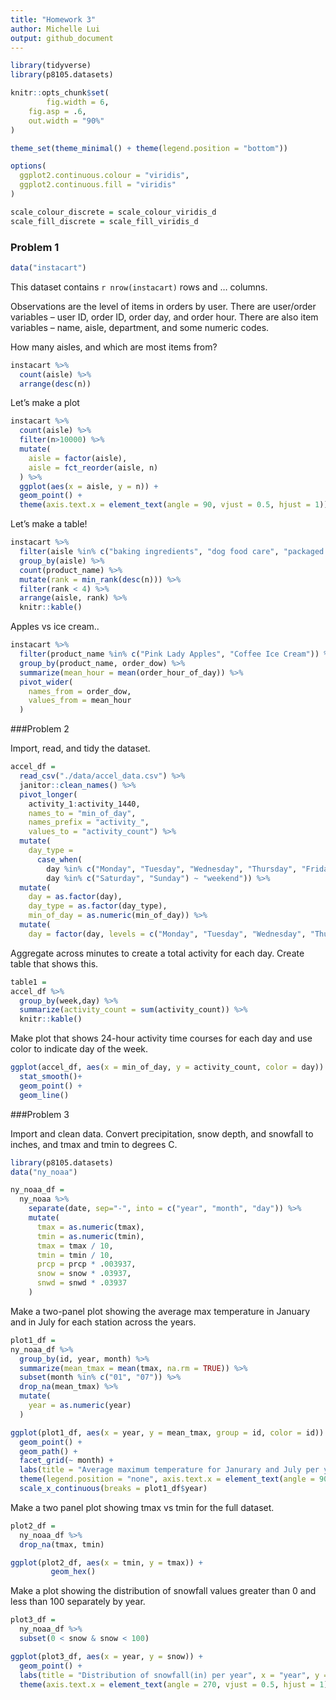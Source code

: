 ```yaml
---
title: "Homework 3"
author: Michelle Lui
output: github_document
---
```


```r
library(tidyverse)
library(p8105.datasets)

knitr::opts_chunk$set(
        fig.width = 6,
    fig.asp = .6,
    out.width = "90%"
)

theme_set(theme_minimal() + theme(legend.position = "bottom"))

options(
  ggplot2.continuous.colour = "viridis",
  ggplot2.continuous.fill = "viridis"
)

scale_colour_discrete = scale_colour_viridis_d
scale_fill_discrete = scale_fill_viridis_d
```

### Problem 1

```r
data("instacart")
```

This dataset contains `r nrow(instacart)` rows and ... columns. 

Observations are the level of items in orders by user. There are user/order variables -- user ID, order ID, order day, and order hour. There are also item variables -- name, aisle, department, and some numeric codes. 

How many aisles, and which are most items from?

```r
instacart %>%
  count(aisle) %>%
  arrange(desc(n))
```

Let's make a plot

```r
instacart %>%
  count(aisle) %>%
  filter(n>10000) %>%
  mutate(
    aisle = factor(aisle),
    aisle = fct_reorder(aisle, n)
  ) %>%
  ggplot(aes(x = aisle, y = n)) +
  geom_point() +
  theme(axis.text.x = element_text(angle = 90, vjust = 0.5, hjust = 1))
```

Let's make a table!

```r
instacart %>%
  filter(aisle %in% c("baking ingredients", "dog food care", "packaged vegetables fruits")) %>%
  group_by(aisle) %>%
  count(product_name) %>%
  mutate(rank = min_rank(desc(n))) %>%
  filter(rank < 4) %>%
  arrange(aisle, rank) %>%
  knitr::kable()
```

Apples vs ice cream..

```r
instacart %>%
  filter(product_name %in% c("Pink Lady Apples", "Coffee Ice Cream")) %>%
  group_by(product_name, order_dow) %>%
  summarize(mean_hour = mean(order_hour_of_day)) %>%
  pivot_wider(
    names_from = order_dow,
    values_from = mean_hour
  )
```

###Problem 2

Import, read, and tidy the dataset.

```r
accel_df = 
  read_csv("./data/accel_data.csv") %>%
  janitor::clean_names() %>%
  pivot_longer(
    activity_1:activity_1440,
    names_to = "min_of_day",
    names_prefix = "activity_",
    values_to = "activity_count") %>%
  mutate(
    day_type = 
      case_when(
        day %in% c("Monday", "Tuesday", "Wednesday", "Thursday", "Friday") ~ "weekday",
        day %in% c("Saturday", "Sunday") ~ "weekend")) %>%
  mutate(
    day = as.factor(day),
    day_type = as.factor(day_type),
    min_of_day = as.numeric(min_of_day)) %>%
  mutate(
    day = factor(day, levels = c("Monday", "Tuesday", "Wednesday", "Thursday", "Friday", "Saturday", "Sunday")))

```


Aggregate across minutes to create a total activity for each day. Create table that shows this. 

```r
table1 = 
accel_df %>%
  group_by(week,day) %>%
  summarize(activity_count = sum(activity_count)) %>%
  knitr::kable()
```

Make plot that shows 24-hour activity time courses for each day and use color to indicate day of the week. 

```r
ggplot(accel_df, aes(x = min_of_day, y = activity_count, color = day)) +
  stat_smooth()+
  geom_point() +
  geom_line()
```

###Problem 3

Import and clean data. Convert precipitation, snow depth, and snowfall to inches, and tmax and tmin to degrees C.

```r
library(p8105.datasets)
data("ny_noaa")

ny_noaa_df = 
  ny_noaa %>%
    separate(date, sep="-", into = c("year", "month", "day")) %>%
    mutate(
      tmax = as.numeric(tmax),
      tmin = as.numeric(tmin),
      tmax = tmax / 10,
      tmin = tmin / 10,
      prcp = prcp * .003937,
      snow = snow * .03937,
      snwd = snwd * .03937
    )

```

Make a two-panel plot showing the average max temperature in January and in July for each station across the years.

```r
plot1_df = 
ny_noaa_df %>%
  group_by(id, year, month) %>%
  summarize(mean_tmax = mean(tmax, na.rm = TRUE)) %>%
  subset(month %in% c("01", "07")) %>%
  drop_na(mean_tmax) %>%
  mutate(
    year = as.numeric(year)
  )

ggplot(plot1_df, aes(x = year, y = mean_tmax, group = id, color = id)) +
  geom_point() +
  geom_path() +
  facet_grid(~ month) + 
  labs(title = "Average maximum temperature for Janurary and July per year", x = "year", y = "Average max temperature (C)") +
  theme(legend.position = "none", axis.text.x = element_text(angle = 90, vjust = 0.5, hjust = 1)) +
  scale_x_continuous(breaks = plot1_df$year)
```

Make a two panel plot showing tmax vs tmin for the full dataset.

```r
plot2_df = 
  ny_noaa_df %>%
  drop_na(tmax, tmin)

ggplot(plot2_df, aes(x = tmin, y = tmax)) +
         geom_hex()
```

Make a plot showing the distribution of snowfall values greater than 0 and less than 100 separately by year.

```r
plot3_df = 
  ny_noaa_df %>%
  subset(0 < snow & snow < 100)

ggplot(plot3_df, aes(x = year, y = snow)) +
  geom_point() +
  labs(title = "Distribution of snowfall(in) per year", x = "year", y = "snowfall (in)") +
  theme(axis.text.x = element_text(angle = 270, vjust = 0.5, hjust = 1))
```


